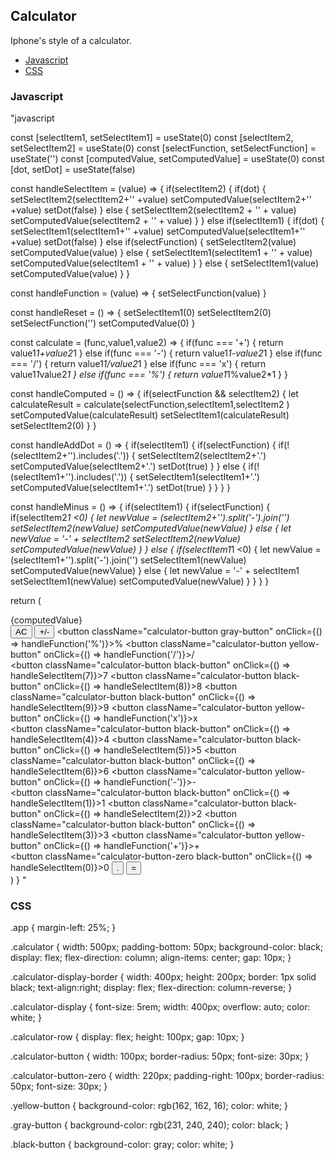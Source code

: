 <!-- Calculator-MDX-Documentation.mdx -->

## Calculator

Iphone's style of a calculator.

- [Javascript](#Javascript)
- [CSS](#CSS)

### Javascript
"javascript


  const [selectItem1, setSelectItem1] = useState(0)
  const [selectItem2, setSelectItem2] = useState(0)
  const [selectFunction, setSelectFunction] = useState('')
  const [computedValue, setComputedValue] = useState(0)
  const [dot, setDot] = useState(false)

  const handleSelectItem = (value) => {
    if(selectItem2) {
      if(dot) {
        setSelectItem2(selectItem2+'' +value)
        setComputedValue(selectItem2+'' +value)
        setDot(false)
      } else {
        setSelectItem2(selectItem2 + '' + value)
        setComputedValue(selectItem2 + '' + value)
      }
    } else if(selectItem1) {
      if(dot) {
        setSelectItem1(selectItem1+'' +value)
        setComputedValue(selectItem1+'' +value)
        setDot(false)
      } else if(selectFunction) {
        setSelectItem2(value)
        setComputedValue(value)
      } else {
        setSelectItem1(selectItem1 + '' + value)
        setComputedValue(selectItem1 + '' + value)
      }
    } else {
      setSelectItem1(value)
      setComputedValue(value)
    }
  }

  const handleFunction = (value) => {
    setSelectFunction(value)
  }

  const handleReset = () => {
    setSelectItem1(0)
    setSelectItem2(0)
    setSelectFunction('')
    setComputedValue(0)
  }

  const calculate = (func,value1,value2) => {
    if(func === '+') {
      return  value1*1+value2*1
    } else if(func === '-') {
      return value1*1-value2*1
    } else if(func === '/') {
      return value1*1/value2*1
    } else if(func === 'x') {
      return value1*1*value2*1
    } else if(func === '%') {
      return value1*1%value2*1
    }
  }

  const handleComputed = () => {
    if(selectFunction && selectItem2) {
      let calculateResult = calculate(selectFunction,selectItem1,selectItem2 )
      setComputedValue(calculateResult)
      setSelectItem1(calculateResult)
      setSelectItem2(0)
    }
  }

  const handleAddDot = () => {
    if(selectItem1) {
      if(selectFunction) {
        if(!(selectItem2+'').includes('.')) {
          setSelectItem2(selectItem2+'.')
          setComputedValue(selectItem2+'.')
          setDot(true)
        }
      } else {
        if(!(selectItem1+'').includes('.')) {
          setSelectItem1(selectItem1+'.')
          setComputedValue(selectItem1+'.')
          setDot(true)
        }
      }
    }
  }

  const handleMinus = () => {
    if(selectItem1) {
      if(selectFunction) {
        if(selectItem2*1 <0) {
          let newValue = (selectItem2+'').split('-').join('')
          setSelectItem2(newValue)
          setComputedValue(newValue)
        } else {
          let newValue = '-' + selectItem2
          setSelectItem2(newValue)
          setComputedValue(newValue)
        }
      } else {
        if(selectItem1*1 <0) {
          let newValue = (selectItem1+'').split('-').join('')
          setSelectItem1(newValue)
          setComputedValue(newValue)
        } else {
          let newValue = '-' + selectItem1
          setSelectItem1(newValue)
          setComputedValue(newValue)
        }
      }
    }
  }


  return (
    <div className='app'>
      <div className="calculator">
        <div className="calculator-display-border">
          <div className="calculator-display">{computedValue}</div>
        </div>
        <div className="calculator-row">
          <button className="calculator-button gray-button" onClick={handleReset}>AC</button>
          <button className="calculator-button gray-button" onClick={handleMinus}>+/-</button>
          <button className="calculator-button gray-button" onClick={() => handleFunction('%')}>%</button>
          <button className="calculator-button yellow-button" onClick={() => handleFunction('/')}>/</button>
        </div>
        <div className="calculator-row">
          <button className="calculator-button black-button" onClick={() => handleSelectItem(7)}>7</button>
          <button className="calculator-button black-button" onClick={() => handleSelectItem(8)}>8</button>
          <button className="calculator-button black-button" onClick={() => handleSelectItem(9)}>9</button>
          <button className="calculator-button yellow-button" onClick={() => handleFunction('x')}>x</button>
        </div>
        <div className="calculator-row">
          <button className="calculator-button black-button" onClick={() => handleSelectItem(4)}>4</button>
          <button className="calculator-button black-button" onClick={() => handleSelectItem(5)}>5</button>
          <button className="calculator-button black-button" onClick={() => handleSelectItem(6)}>6</button>
          <button className="calculator-button yellow-button" onClick={() => handleFunction('-')}>-</button>
        </div>
        <div className="calculator-row">
          <button className="calculator-button black-button" onClick={() => handleSelectItem(1)}>1</button>
          <button className="calculator-button black-button" onClick={() => handleSelectItem(2)}>2</button>
          <button className="calculator-button black-button" onClick={() => handleSelectItem(3)}>3</button>
          <button className="calculator-button yellow-button" onClick={() => handleFunction('+')}>+</button>
        </div>
        <div className="calculator-row">
          <button className="calculator-button-zero black-button" onClick={() => handleSelectItem(0)}>0</button>
          <button className="calculator-button black-button" onClick={handleAddDot}>.</button>
          <button className="calculator-button yellow-button" onClick={handleComputed}>=</button>
        </div>
      </div>
    </div>
  )
}
"

### CSS

.app {
  margin-left: 25%;
}

.calculator {
  width: 500px;
  padding-bottom: 50px;
  background-color: black;
  display: flex;
  flex-direction: column;
  align-items: center;
  gap: 10px;
}

.calculator-display-border {
  width: 400px;
  height: 200px;
  border: 1px solid black;
  text-align:right;
  display: flex;
  flex-direction: column-reverse;
}

.calculator-display {
  font-size: 5rem;
  width: 400px;
  overflow: auto;
  color: white;
}

.calculator-row {
  display: flex;
  height: 100px;
  gap: 10px;
}

.calculator-button {
  width: 100px;
  border-radius: 50px;
  font-size: 30px;
}

.calculator-button-zero {
  width: 220px;
  padding-right: 100px;
  border-radius: 50px;
  font-size: 30px;
}

.yellow-button {
  background-color: rgb(162, 162, 16);
  color: white;
}

.gray-button {
  background-color: rgb(231, 240, 240);
  color: black;
}

.black-button {
  background-color: gray;
  color: white;
}
